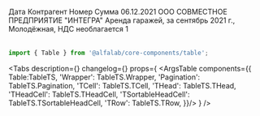 



<Meta
    title='Компоненты/Table'
    component={Table}
/>

<!-- Canvas -->

<Story name='Table'>
    <Table compactHorizontal={boolean('compact horizontal')}>
        <Table.THead>
            <Table.THeadCell width='122px' id='date' title='Дата'>
                Дата
            </Table.THeadCell>
            <Table.THeadCell id='title' title='Контрагент'>
                Контрагент
            </Table.THeadCell>
            <Table.THeadCell width='84px' id='number' title='Номер'>
                Номер
            </Table.THeadCell>
            <Table.THeadCell
                width='186px'
                id='sum'
                title='Сумма'
                textAlign='right'
            >
                Сумма
            </Table.THeadCell>
        </Table.THead>
        <Table.TBody>
            <Table.TRow>
                <Table.TCell>
                    <Typography.Text view='primary-small' tag='div'>
                        06.12.2021
                    </Typography.Text>
                </Table.TCell>
                <Table.TCell>
                    <Typography.Text view='primary-small' tag='div'>
                        ООО СОВМЕСТНОЕ ПРЕДПРИЯТИЕ "ИНТЕГРА"
                    </Typography.Text>
                    <Typography.Text
                        view='primary-small'
                        color='secondary'
                        tag='div'
                        style={{ marginTop: 'var(--gap-2xs)' }}
                    >
                        Аренда гаражей, за сентябрь 2021 г., Молодёжная, НДС необлагается
                    </Typography.Text>
                </Table.TCell>
                <Table.TCell>
                    <Typography.Text view='primary-small'>1</Typography.Text>
                </Table.TCell>
                <Table.TCell>
                    <Amount
                        value={20179800}
                        currency='RUR'
                        bold='full'
                        transparentMinor={true}
                        minority={100}
                        view='withZeroMinorPart'
                    />
                </Table.TCell>
            </Table.TRow>
        </Table.TBody>
    </Table>
</Story>

<!-- Docs -->

<ComponentHeader
    name='Table'
    version={version}
    package='@alfalab/core-components/table'
/>

```jsx
import { Table } from '@alfalab/core-components/table';
```

<Tabs
    description={<Description />}
    changelog={<Changelog />}
    props={
        <ArgsTable components={{
            Table:TableTS,
            'Wrapper': TableTS.Wrapper,
            'Pagination': TableTS.Pagination,
            'TCell': TableTS.TCell,
            'THead': TableTS.THead,
            'THeadCell': TableTS.THeadCell,
            'TSortableHeadCell': TableTS.TSortableHeadCell,
            'TRow': TableTS.TRow,
        }}/>
    }
/>
